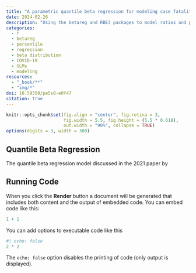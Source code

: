 ```yaml
---
title: "A parametric quantile beta regression for modeling case fatality rates of COVID-19. Building models using the betareg and RBE3 packages"
date: 2024-02-26
description: "Using the betareg and RBE3 packages to model ratios and proportions using COVID-19 simulated data"
categories:
  - r
  - betareg
  - percentile
  - regression
  - beta distribution
  - COVID-19
  - GLMs
  - modeling
resources:
  - "_book/**"
  - "img/*"
doi: 10.59350/pe5s8-e0f47
citation: true
---
```


```r
knitr::opts_chunk$set(fig.align = "center", fig.retina = 3,
                      fig.width = 5.5, fig.height = (5.5 * 0.618),
                      out.width = "90%", collapse = TRUE)
options(digits = 3, width = 300)
```

## Quantile Beta Regression

The quantile beta regression model discussed in the 2021 paper by

## Running Code

When you click the **Render** button a document will be generated that includes both content and the output of embedded code. You can embed code like this:

```r
1 + 1
```

You can add options to executable code like this

```r
#| echo: false
2 * 2
```

The `echo: false` option disables the printing of code (only output is displayed).
